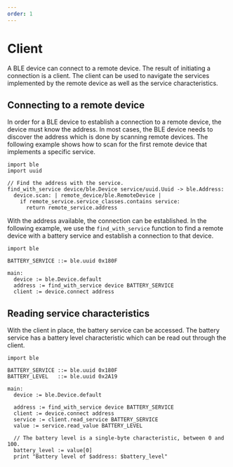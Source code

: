 ```yaml
---
order: 1
---
```


# Client

A BLE device can connect to a remote device. The result of initiating a connection is a client. The client can be used to navigate the
services implemented by the remote device as well as the service characteristics.

## Connecting to a remote device

In order for a BLE device to establish a connection to a remote device, the device must know the address. In most cases, the BLE device needs to discover the address which is done by scanning remote devices. The following example shows how to scan for the first remote device that implements a specific service.

```toit
import ble
import uuid

// Find the address with the service.
find_with_service device/ble.Device service/uuid.Uuid -> ble.Address:
  device.scan: | remote_device/ble.RemoteDevice |
    if remote_service.service_classes.contains service:
      return remote_service.address
```

With the address available, the connection can be established. In the following example, we use the `find_with_service` function to find a remote device with a battery service and establish a connection to that device.

```toit
import ble

BATTERY_SERVICE ::= ble.uuid 0x180F

main:
  device := ble.Device.default
  address := find_with_service device BATTERY_SERVICE
  client := device.connect address
```

## Reading service characteristics

With the client in place, the battery service can be accessed. The battery service has a battery level characteristic which can be read out through the client.

```toit
import ble

BATTERY_SERVICE ::= ble.uuid 0x180F
BATTERY_LEVEL   ::= ble.uuid 0x2A19

main:
  device := ble.Device.default

  address := find_with_service device BATTERY_SERVICE
  client := device.connect address
  service := client.read_service BATTERY_SERVICE
  value := service.read_value BATTERY_LEVEL

  // The battery level is a single-byte characteristic, between 0 and 100.
  battery_level := value[0]
  print "Battery level of $address: $battery_level"
```
